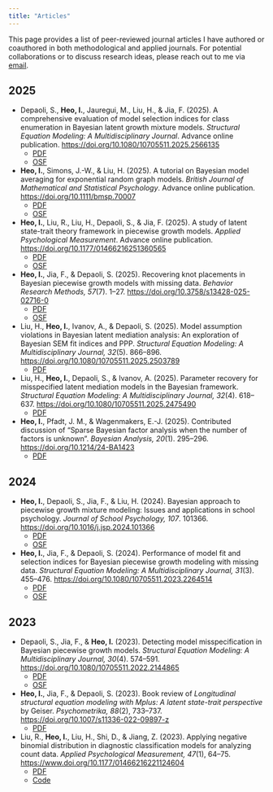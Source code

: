 ```yaml
---
title: "Articles"
---
```


This page provides a list of peer-reviewed journal articles I have authored or coauthored in both methodological and applied journals. For potential collaborations or to discuss research ideas, please reach out to me via [email](mailto:ihnwhi.heo@gmail.com).

## 2025

- Depaoli, S., **Heo, I.**, Jauregui, M., Liu, H., \& Jia, F. (2025). A comprehensive evaluation of model selection indices for class enumeration in Bayesian latent growth mixture models. *Structural Equation Modeling: A Multidisciplinary Journal*. Advance online publication. [https://doi.org/10.1080/10705511.2025.2566135](https://doi.org/10.1080/10705511.2025.2566135)
  - [PDF](files/papers/Depaoli2025_Comprehensive.pdf)
  - [OSF](https://osf.io/2resf/)

- **Heo, I.**, Simons, J.-W., \& Liu, H. (2025). A tutorial on Bayesian model averaging for exponential random graph models. *British Journal of Mathematical and Statistical Psychology*. Advance online publication. [https://doi.org/10.1111/bmsp.70007](https://doi.org/10.1111/bmsp.70007)
  - [PDF](files/papers/Heo2025_Tutorial.pdf)
  - [OSF](https://osf.io/g9eq4/)

- **Heo, I.**, Liu, R., Liu, H., Depaoli, S., \& Jia, F. (2025). A study of latent state-trait theory framework in piecewise growth models. *Applied Psychological Measurement*. Advance online publication. [https://doi.org/10.1177/01466216251360565](https://doi.org/10.1177/01466216251360565)
  - [PDF](files/papers/Heo2025_Study.pdf)
  - [OSF](https://osf.io/dmtus/)

- **Heo, I.**, Jia, F., \& Depaoli, S. (2025). Recovering knot placements in Bayesian piecewise growth models with missing data. *Behavior Research Methods, 57*(7). 1--27. [https://doi.org/10.3758/s13428-025-02716-0](https://doi.org/10.3758/s13428-025-02716-0)
  - [PDF](files/papers/Heo2025_Recovering.pdf)
  - [OSF](https://osf.io/j46bf/)

- Liu, H., **Heo, I.**, Ivanov, A., \& Depaoli, S. (2025). Model assumption violations in Bayesian latent mediation analysis: An exploration of Bayesian SEM fit indices and PPP. *Structural Equation Modeling: A Multidisciplinary Journal, 32*(5). 866--896. [https://doi.org/10.1080/10705511.2025.2503789](https://doi.org/10.1080/10705511.2025.2503789)
  - [PDF](files/papers/Liu2025_Model.pdf)

- Liu, H., **Heo, I.**, Depaoli, S., \& Ivanov, A. (2025). Parameter recovery for misspecified latent mediation models in the Bayesian framework. *Structural Equation Modeling: A Multidisciplinary Journal, 32*(4). 618--637. [https://doi.org/10.1080/10705511.2025.2475490](https://doi.org/10.1080/10705511.2025.2475490) 
  - [PDF](files/papers/Liu2025_Parameter.pdf)
	
- **Heo, I.**, Pfadt, J. M., \& Wagenmakers, E.-J. (2025). Contributed discussion of "Sparse Bayesian factor analysis when the number of factors is unknown". *Bayesian Analysis, 20*(1). 295--296. [https://doi.org/10.1214/24-BA1423](https://doi.org/10.1214/24-BA1423)
  - [PDF](files/papers/Heo2024_Contributed.pdf)


## 2024

- **Heo, I.**, Depaoli, S., Jia, F., \& Liu, H. (2024). Bayesian approach to piecewise growth mixture modeling: Issues and applications in school psychology. *Journal of School Psychology, 107*. 101366. [https://doi.org/10.1016/j.jsp.2024.101366](https://doi.org/10.1016/j.jsp.2024.101366) 
  - [PDF](files/papers/Heo2024_Bayesian.pdf)
  - [OSF](https://osf.io/udrb8/)

- **Heo, I.**, Jia, F., \& Depaoli, S. (2024). Performance of model fit and selection indices for Bayesian piecewise growth modeling with missing data. *Structural Equation Modeling: A Multidisciplinary Journal, 31*(3). 455--476. [https://doi.org/10.1080/10705511.2023.2264514](https://doi.org/10.1080/10705511.2023.2264514) 
  - [PDF](files/papers/Heo2024_Performance.pdf)
  - [OSF](https://osf.io/agn4x/)


## 2023

- Depaoli, S., Jia, F., \& **Heo, I.** (2023). Detecting model misspecification in Bayesian piecewise growth models. *Structural Equation Modeling: A Multidisciplinary Journal, 30*(4). 574--591. [https://doi.org/10.1080/10705511.2022.2144865](https://doi.org/10.1080/10705511.2022.2144865) 
  - [PDF](files/papers/Depaoli2023_Detecting.pdf)
  - [OSF](https://osf.io/myrds/)

- **Heo, I.**, Jia, F., \& Depaoli, S. (2023). Book review of *Longitudinal structural equation modeling with Mplus: A latent state-trait perspective* by Geiser. *Psychometrika, 88*(2), 733--737. [https://doi.org/10.1007/s11336-022-09897-z](https://doi.org/10.1007/s11336-022-09897-z)
  - [PDF](files/papers/Heo2023_Book.pdf)

- Liu, R., **Heo, I.**, Liu, H., Shi, D., \& Jiang, Z. (2023). Applying negative binomial distribution in diagnostic classification models for analyzing count data. *Applied Psychological Measurement, 47*(1), 64--75. [https://www.doi.org/10.1177/01466216221124604](https://www.doi.org/10.1177/01466216221124604)
  - [PDF](files/papers/Liu2023_Applying.pdf)
  - [Code](files/papers/Liu2023_Applying_Code.pdf)

